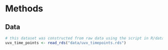 # Methods



## Data

```r
# this dataset was constructed from raw data using the script in R/datamaker.R
uvx_time_points <- read_rds("data/uvx_timepoints.rds")
```

